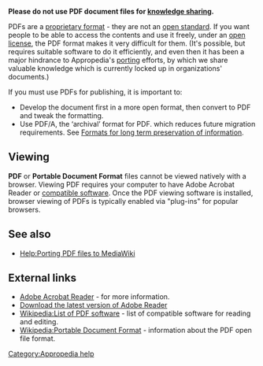 '''Please do not use PDF document files for [[knowledge sharing]].'''

PDFs are a [[proprietary format]] - they are not an [[open standard]]. If you want people to be able to access the contents and use it freely, under an [[open license]], the PDF format makes it very difficult for them. (It's possible, but requires suitable software to do it efficiently, and even then it has been a major hindrance to Appropedia's [[Appropedia:Porting|porting]] efforts, by which we share valuable knowledge which is currently locked up in organizations' documents.)

If you must use PDFs for publishing, it is important to:
* Develop the document first in a more open format, then convert to PDF and tweak the formatting.
* Use PDF/A, the ‘archival’ format for PDF. which reduces future migration requirements. See [http://lgwebnetwork.org/2009/09/28/formats-for-long-term-preservation-of-information-guest-post-from-cassie-findlay/ Formats for long term preservation of information].

== Viewing ==

'''PDF''' or '''Portable Document Format''' files cannot be viewed natively with a browser. Viewing PDF requires your computer to have Adobe Acrobat Reader or [[Wikipedia:List of PDF software|compatible software]].  Once the PDF viewing software is installed, browser viewing of PDFs is typically enabled via "plug-ins" for popular browsers.

== See also ==

* [[Help:Porting PDF files to MediaWiki]]

==External links==
* [http://www.adobe.com/products/acrobat/readermain.html Adobe Acrobat Reader] - for more information.
* [http://www.adobe.com/products/acrobat/readstep2.html Download the latest version of Adobe Reader]
* [[Wikipedia:List of PDF software]] - list of compatible software for reading and editing.
* [[Wikipedia:Portable Document Format]] - information about the PDF open file format.

[[Category:Appropedia help]]